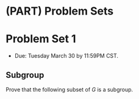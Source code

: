 # (PART) Problem Sets {-}

# Problem Set 1

* Due: Tuesday March 30 by 11:59PM CST. 

## Subgroup

Prove that the following subset of $G$ is a subgroup.

